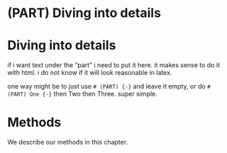 # (PART) Diving into details {-}

# Diving into details {-}

if i want text under the "part" i need to put it here. it makes sense to do it with html. i do not know if it will look reasonable in latex. 

one way might be to just use `# (PART) {-}` and leave it empty, or do `# (PART) One {-}` then Two then Three. super simple. 

# Methods

We describe our methods in this chapter.
